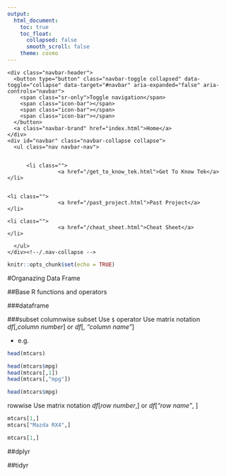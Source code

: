 ```yaml
---
output:
  html_document:
    toc: true
    toc_float:
      collapsed: false
      smooth_scroll: false
    theme: cosmo
---
```


<!--html_preserve-->
<div class="container">
<!-- Static navbar -->
<nav class="navbar navbar-default">
  <div class="container-fluid">
    <div class="navbar-header">
      <button type="button" class="navbar-toggle collapsed" data-toggle="collapse" data-target="#navbar" aria-expanded="false" aria-controls="navbar">
        <span class="sr-only">Toggle navigation</span>
        <span class="icon-bar"></span>
        <span class="icon-bar"></span>
        <span class="icon-bar"></span>
      </button>
      <a class="navbar-brand" href="index.html">Home</a>
    </div>
    <div id="navbar" class="navbar-collapse collapse">
      <ul class="nav navbar-nav">
        
        
          <li class="">
					<a href="/get_to_know_tek.html">Get To Know Tek</a>
	</li>              
				  
				  
	<li class="">
					<a href="/past_project.html">Past Project</a>
	</li>

	<li class="">
					<a href="/cheat_sheet.html">Cheat Sheet</a>
	</li>

      </ul>
    </div><!--/.nav-collapse -->
  </div><!--/.container-fluid -->
</nav><!--navbar navbar-default-->
</div>
<!--/html_preserve-->



```r
knitr::opts_chunk$set(echo = TRUE)
```

#Organazing Data Frame <!--{-}-->

##Base R functions and operators <!--{.tabset}-->



###dataframe

###subset
columnwise subset
Use `$` operator
Use matrix notation *df*[,*column number*] or *df*[, *"column name"*]

* e.g.
```r
head(mtcars)
```

```r
head(mtcars$mpg)
head(mtcars[,1])
head(mtcars[,"mpg"])
```

```r
head(mtcars$mpg)
```


rowwise
Use matrix notation *df*[*row number*,] or *df*[*"row name"*, ]
```r
mtcars[1,]
mtcars["Mazda RX4",]
```

```r
mtcars[1,]
```




##dplyr

##tidyr